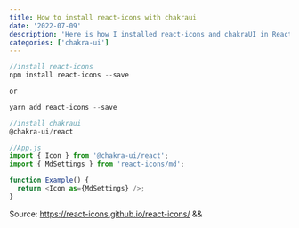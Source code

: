 ```yaml
---
title: How to install react-icons with chakraui
date: '2022-07-09'
description: 'Here is how I installed react-icons and chakraUI in React.js'
categories: ['chakra-ui']
---
```


```js
//install react-icons
npm install react-icons --save

or

yarn add react-icons --save
```

```js
//install chakraui
@chakra-ui/react
```

```js
//App.js
import { Icon } from '@chakra-ui/react';
import { MdSettings } from 'react-icons/md';

function Example() {
  return <Icon as={MdSettings} />;
}
```

Source: https://react-icons.github.io/react-icons/ &&
